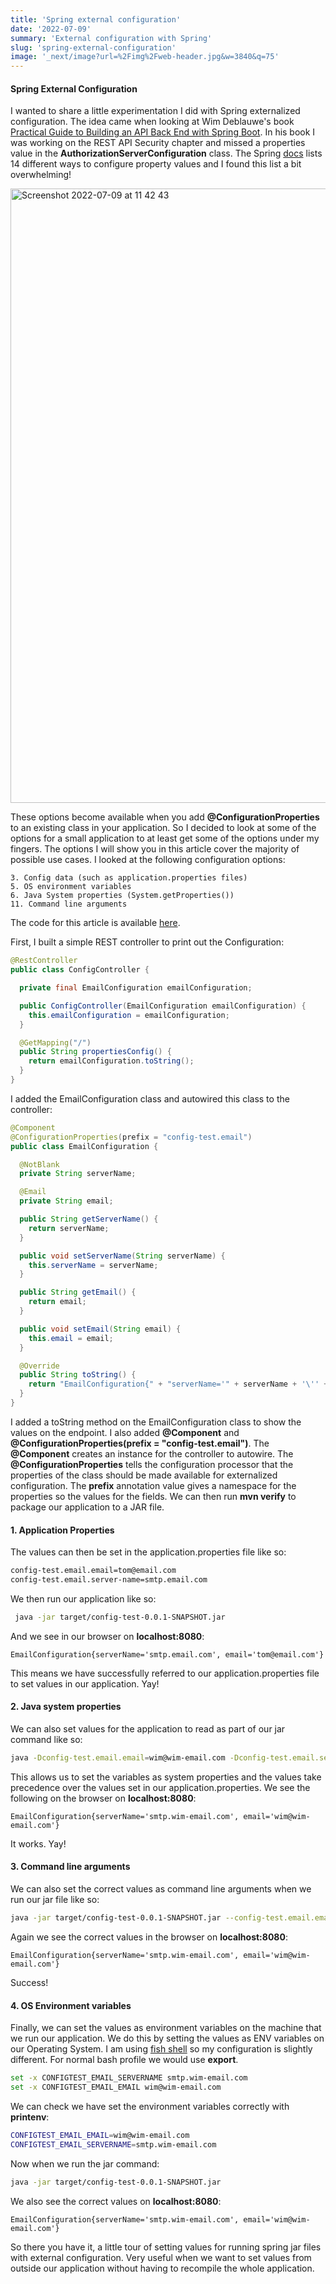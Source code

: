 ```yaml
---
title: 'Spring external configuration'
date: '2022-07-09'
summary: 'External configuration with Spring'
slug: 'spring-external-configuration'
image: '_next/image?url=%2Fimg%2Fweb-header.jpg&w=3840&q=75'
---
```


#### Spring External Configuration
I wanted to share a little experimentation I did with Spring externalized configuration. The idea came when looking at Wim
Deblauwe's book [Practical Guide to Building an API Back End with Spring Boot](https://www.infoq.com/minibooks/spring-boot-building-api-backend/).
In his book I was working on the REST API Security chapter and missed a properties value in the **AuthorizationServerConfiguration**
class. The Spring [docs](https://docs.spring.io/spring-boot/docs/current/reference/html/features.html#features.external-config) 
lists 14 different ways to configure property values and I found this list a bit overwhelming!

<img width="983" alt="Screenshot 2022-07-09 at 11 42 43" src="https://user-images.githubusercontent.com/27693622/178102390-d37a1576-acaa-4478-b22f-ac19f94fa6cc.png">

These options become available when you add **@ConfigurationProperties** to an existing class in your application.
So I decided to look at some of the options for a small application to at least get some of the options under my fingers.
The options I will show you in this article cover the majority of possible use cases. I looked at the following configuration
options:
```text
3. Config data (such as application.properties files)
5. OS environment variables
6. Java System properties (System.getProperties())
11. Command line arguments
```
The code for this article is available [here](https://github.com/TomSpencerLondon/spring-config-practice).

First, I built a simple REST controller to print out the Configuration:
```java
@RestController
public class ConfigController {

  private final EmailConfiguration emailConfiguration;

  public ConfigController(EmailConfiguration emailConfiguration) {
    this.emailConfiguration = emailConfiguration;
  }

  @GetMapping("/")
  public String propertiesConfig() {
    return emailConfiguration.toString();
  }
}
```
I added the EmailConfiguration class and autowired this class to the controller:
```java
@Component
@ConfigurationProperties(prefix = "config-test.email")
public class EmailConfiguration {

  @NotBlank
  private String serverName;

  @Email
  private String email;

  public String getServerName() {
    return serverName;
  }

  public void setServerName(String serverName) {
    this.serverName = serverName;
  }

  public String getEmail() {
    return email;
  }

  public void setEmail(String email) {
    this.email = email;
  }

  @Override
  public String toString() {
    return "EmailConfiguration{" + "serverName='" + serverName + '\'' + ", email='" + email + '\'' + '}';
  }
}
```
I added a toString method on the EmailConfiguration class to show the values on the endpoint. I also added **@Component** and
**@ConfigurationProperties(prefix = "config-test.email")**. The **@Component** creates an instance for the controller to autowire.
The **@ConfigurationProperties** tells the configuration processor that the properties of the class should be made available
for externalized configuration. The **prefix** annotation value gives a namespace for the properties so the values for the fields.
We can then run **mvn verify** to package our application to a JAR file.

#### 1. Application Properties
The values can then be set in the application.properties file like so:
```bash
config-test.email.email=tom@email.com
config-test.email.server-name=smtp.email.com
```
We then run our application like so:
```bash
 java -jar target/config-test-0.0.1-SNAPSHOT.jar
```
And we see in our browser on **localhost:8080**:
```text
EmailConfiguration{serverName='smtp.email.com', email='tom@email.com'}
```
This means we have successfully referred to our application.properties file to set values in our application. Yay!

#### 2. Java system properties
We can also set values for the application to read as part of our jar command like so:
```bash
java -Dconfig-test.email.email=wim@wim-email.com -Dconfig-test.email.server-name=smtp.wim-email.com -jar target/config-test-0.0.1-SNAPSHOT.jar
```
This allows us to set the variables as system properties and the values take precedence over the values set in our application.properties.
We see the following on the browser on **localhost:8080**:
```text
EmailConfiguration{serverName='smtp.wim-email.com', email='wim@wim-email.com'}
```
It works. Yay!

#### 3. Command line arguments
We can also set the correct values as command line arguments when we run our jar file like so:
```bash
java -jar target/config-test-0.0.1-SNAPSHOT.jar --config-test.email.email=wim@wim-email.com --config-test.email.server-name=smtp.wim-email.com
```
Again we see the correct values in the browser on **localhost:8080**:
```text
EmailConfiguration{serverName='smtp.wim-email.com', email='wim@wim-email.com'}
```
Success!

#### 4. OS Environment variables
Finally, we can set the values as environment variables on the machine that we run our application.
We do this by setting the values as ENV variables on our Operating System. I am using [fish shell](https://fishshell.com/)
so my configuration is slightly different. For normal bash profile we would use **export**.
```bash
set -x CONFIGTEST_EMAIL_SERVERNAME smtp.wim-email.com
set -x CONFIGTEST_EMAIL_EMAIL wim@wim-email.com
```
We can check we have set the environment variables correctly with **printenv**:
```bash
CONFIGTEST_EMAIL_EMAIL=wim@wim-email.com
CONFIGTEST_EMAIL_SERVERNAME=smtp.wim-email.com
```
Now when we run the jar command:
```bash
java -jar target/config-test-0.0.1-SNAPSHOT.jar
```
We also see the correct values on **localhost:8080**:
```text
EmailConfiguration{serverName='smtp.wim-email.com', email='wim@wim-email.com'}
```

So there you have it, a little tour of setting values for running spring jar files with external configuration.
Very useful when we want to set values from outside our application without having to recompile the whole application.
